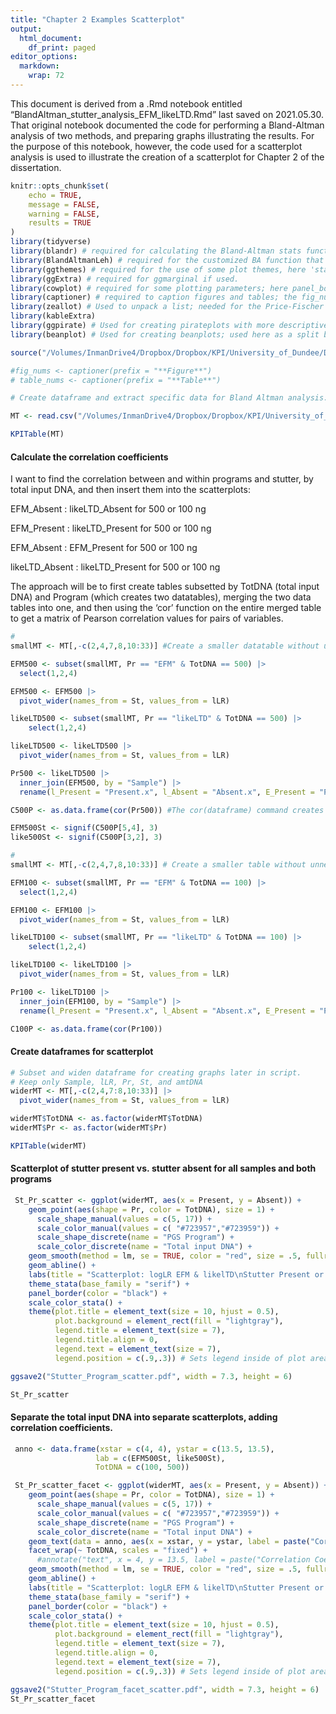 ```yaml
---
title: "Chapter 2 Examples Scatterplot"
output:
  html_document:
    df_print: paged
editor_options:
  markdown:
    wrap: 72
---
```


This document is derived from a .Rmd notebook entitled
"BlandAltman_stutter_analysis_EFM_likeLTD.Rmd" last saved on 2021.05.30.
That original notebook documented the code for performing a Bland-Altman
analysis of two methods, and preparing graphs illustrating the results.
For the purpose of this notebook, however, the code used for a
scatterplot analysis is used to illustrate the creation of a scatterplot
for Chapter 2 of the dissertation.

```r
knitr::opts_chunk$set(
	echo = TRUE,
	message = FALSE,
	warning = FALSE,
	results = TRUE
)
library(tidyverse)
library(blandr) # required for calculating the Bland-Altman stats function, which calculates the difference, mean, and confidence intervals used in all BA plots
library(BlandAltmanLeh) # required for the customized BA function that I wrote (baPlotKPI), called from source below.
library(ggthemes) # required for the use of some plot themes, here 'stata' theme
library(ggExtra) # required for ggmarginal if used. 
library(cowplot) # required for some plotting parameters; here panel_border and ggsave2
library(captioner) # required to caption figures and tables; the fig_nums and table_nums in this setup chunk is part of captioner
library(zeallot) # Used to unpack a list; needed for the Price-Fischer analysis
library(kableExtra)
library(ggpirate) # Used for creating pirateplots with more descriptive statistical information. 
library(beanplot) # Used for creating beanplots; used here as a split bean

source("/Volumes/InmanDrive4/Dropbox/Dropbox/KPI/University_of_Dundee/Dissertation/Lab Notebooks/library.R")

#fig_nums <- captioner(prefix = "**Figure**")
# table_nums <- captioner(prefix = "**Table**")
```

```r
# Create dataframe and extract specific data for Bland Altman analysis: data for minor contributor E for this specific analysis

MT <- read.csv("/Volumes/InmanDrive4/Dropbox/Dropbox/KPI/University_of_Dundee/Dissertation/Lab Notebooks/Ch2_EDA_Examples/sample_data.csv")

KPITable(MT)  
```

#### Calculate the correlation coefficients

I want to find the correlation between and within programs and stutter,
by total input DNA, and then insert them into the scatterplots:

EFM_Absent : likeLTD_Absent for 500 or 100 ng

EFM_Present : likeLTD_Present for 500 or 100 ng

EFM_Absent : EFM_Present for 500 or 100 ng

likeLTD_Absent : likeLTD_Present for 500 or 100 ng

The approach will be to first create tables subsetted by TotDNA (total
input DNA) and Program (which creates two datatables), merging the two
data tables into one, and then using the 'cor' function on the entire
merged table to get a matrix of Pearson correlation values for pairs of
variables.

```r
# 
smallMT <- MT[,-c(2,4,7,8,10:33)] #Create a smaller datatable without unnecessary columns

EFM500 <- subset(smallMT, Pr == "EFM" & TotDNA == 500) |> 
  select(1,2,4)

EFM500 <- EFM500 |> 
  pivot_wider(names_from = St, values_from = lLR)

likeLTD500 <- subset(smallMT, Pr == "likeLTD" & TotDNA == 500) |> 
    select(1,2,4)

likeLTD500 <- likeLTD500 |> 
  pivot_wider(names_from = St, values_from = lLR)

Pr500 <- likeLTD500 |> 
  inner_join(EFM500, by = "Sample") |> 
  rename(l_Present = "Present.x", l_Absent = "Absent.x", E_Present = "Present.y", E_Absent = "Absent.y")

C500P <- as.data.frame(cor(Pr500)) #The cor(dataframe) command creates a matrix containing the correlation coefficients calculated for  all combinations of variables. From this table one can abstract the appropriate one to insert into the graphs later. 

EFM500St <- signif(C500P[5,4], 3)
like500St <- signif(C500P[3,2], 3)
```

```r
# 
smallMT <- MT[,-c(2,4,7,8,10:33)] # Create a smaller table without unnecessary columns

EFM100 <- subset(smallMT, Pr == "EFM" & TotDNA == 100) |> 
  select(1,2,4)

EFM100 <- EFM100 |> 
  pivot_wider(names_from = St, values_from = lLR)

likeLTD100 <- subset(smallMT, Pr == "likeLTD" & TotDNA == 100) |> 
    select(1,2,4)

likeLTD100 <- likeLTD100 |> 
  pivot_wider(names_from = St, values_from = lLR)

Pr100 <- likeLTD100 |> 
  inner_join(EFM100, by = "Sample") |> 
  rename(l_Present = "Present.x", l_Absent = "Absent.x", E_Present = "Present.y", E_Absent = "Absent.y")

C100P <- as.data.frame(cor(Pr100))

```

#### Create dataframes for scatterplot 

```r
# Subset and widen dataframe for creating graphs later in script. 
# Keep only Sample, lLR, Pr, St, and amtDNA
widerMT <- MT[,-c(2,4,7:8,10:33)] |> 
  pivot_wider(names_from = St, values_from = lLR)

widerMT$TotDNA <- as.factor(widerMT$TotDNA)
widerMT$Pr <- as.factor(widerMT$Pr)

KPITable(widerMT)

```

#### Scatterplot of stutter present vs. stutter absent for all samples and both programs

```r
 St_Pr_scatter <- ggplot(widerMT, aes(x = Present, y = Absent)) +
    geom_point(aes(shape = Pr, color = TotDNA), size = 1) +
      scale_shape_manual(values = c(5, 17)) +
      scale_color_manual(values = c( "#723957","#723959")) +
      scale_shape_discrete(name = "PGS Program") +
      scale_color_discrete(name = "Total input DNA") +
    geom_smooth(method = lm, se = TRUE, color = "red", size = .5, fullrange = TRUE) +
    geom_abline() +
    labs(title = "Scatterplot: logLR EFM & likelTD\nStutter Present or Absent", x = "Stutter present", y = "Stutter absent") +
    theme_stata(base_family = "serif") +
    panel_border(color = "black") +
    scale_color_stata() +
    theme(plot.title = element_text(size = 10, hjust = 0.5), 
          plot.background = element_rect(fill = "lightgray"),
          legend.title = element_text(size = 7),
          legend.title.align = 0,
          legend.text = element_text(size = 7),
          legend.position = c(.9,.3)) # Sets legend inside of plot area

ggsave2("Stutter_Program_scatter.pdf", width = 7.3, height = 6)

St_Pr_scatter
```

#### Separate the total input DNA into separate scatterplots, adding correlation coefficients. 

```r
 anno <- data.frame(xstar = c(4, 4), ystar = c(13.5, 13.5),
                   lab = c(EFM500St, like500St),
                   TotDNA = c(100, 500))
```

```r
 St_Pr_scatter_facet <- ggplot(widerMT, aes(x = Present, y = Absent)) +
    geom_point(aes(shape = Pr, color = TotDNA), size = 1) +
      scale_shape_manual(values = c(5, 17)) +
      scale_color_manual(values = c( "#723957","#723959")) +
      scale_shape_discrete(name = "PGS Program") +
      scale_color_discrete(name = "Total input DNA") +
    geom_text(data = anno, aes(x = xstar, y = ystar, label = paste("Correlation coefficient = ",lab)), size = 3) +
    facet_wrap(~ TotDNA, scales = "fixed") + 
      #annotate("text", x = 4, y = 13.5, label = paste("Correlation Coefficient = ", EFM500St), size = 3) + 
    geom_smooth(method = lm, se = TRUE, color = "red", size = .5, fullrange = TRUE) +
    geom_abline() +
    labs(title = "Scatterplot: logLR EFM & likelTD\nStutter Present or Absent", x = "Stutter present", y = "Stutter absent") +
    theme_stata(base_family = "serif") +
    panel_border(color = "black") +
    scale_color_stata() +
    theme(plot.title = element_text(size = 10, hjust = 0.5), 
          plot.background = element_rect(fill = "lightgray"),
          legend.title = element_text(size = 7),
          legend.title.align = 0,
          legend.text = element_text(size = 7),
          legend.position = c(.9,.3)) # Sets legend inside of plot area

ggsave2("Stutter_Program_facet_scatter.pdf", width = 7.3, height = 6)
St_Pr_scatter_facet

```

